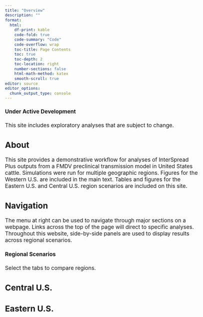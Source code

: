 ```yaml
---
title: "Overview"
description: ""
format:
  html: 
    df-print: kable
    code-fold: true
    code-summary: "Code"
    code-overflow: wrap
    toc-title: Page Contents
    toc: true
    toc-depth: 2
    toc-location: right
    number-sections: false
    html-math-method: katex
    smooth-scroll: true
editor: source
editor_options: 
  chunk_output_type: console
---
```

```{=html}
<style type="text/css">

body, td {
   font-size: 13pt;
}
code.r{
  font-size: 9pt;
}
pre {
  font-size: 11pt
}
</style>
```

::: {.callout-important icon=true}
#### Under Active Development  

This site includes exploratory analyses that are subject to change. 
  
:::

## About 
This site provides a demonstrative workflow for analyses of InterSpread Plus outputs from a FMDV preclinical transmission model in United States cattle. Simulations were run for multiple geographic regions. Figures for the Western U.S. are included in the main text. Tables and figures for the Eastern U.S. and Central U.S. region scenarios are included on this site.

## Navigation  
The menu at right can be used to navigate through major sections on a webpage.  Links across the top of the page will direct to specific analyses. Throughout this website, side-by-side panels are used to display results across regional scenarios.



::: {.callout-tip icon=true}
#### Regional Scenarios

Select the tabs to compare regions.
  
:::

::: panel-tabset
## Central U.S.

## Eastern U.S.

:::
